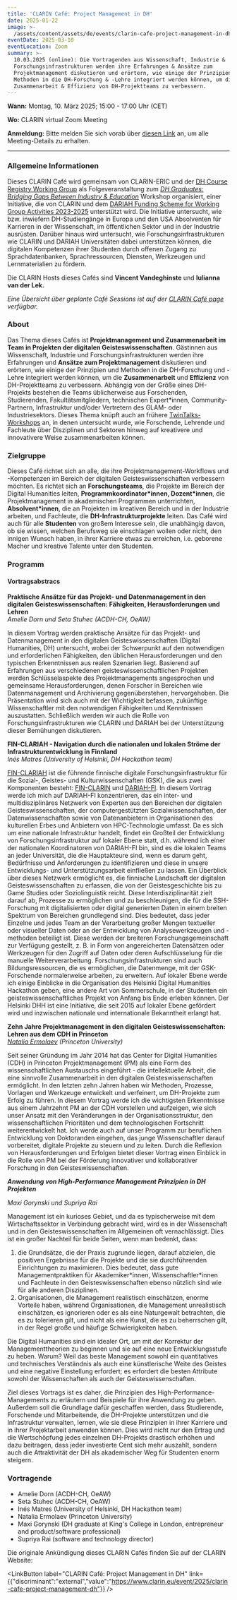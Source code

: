 ```yaml
---
title: 'CLARIN Café: Project Management in DH'
date: 2025-01-22
image: >-
  /assets/content/assets/de/events/clarin-cafe-project-management-in-dh/image.png
eventDate: 2025-03-10
eventLocation: Zoom
summary: >-
  10.03.2025 (online): Die Vortragenden aus Wissenschaft, Industrie &
  Forschungsinfrastrukturen werden ihre Erfahrungen & Ansätze zum
  Projektmanagement diskutieren und erörtern, wie einige der Prinzipien &
  Methoden in die DH-Forschung & -Lehre integriert werden können, um die
  Zusammenarbeit & Effizienz von DH-Projektteams zu verbessern.
---
```

**Wann:** Montag, 10. März 2025; 15:00 - 17:00 Uhr (CET)

**Wo:** CLARIN virtual Zoom Meeting

**Anmeldung:** Bitte melden Sie sich vorab über [diesen Link](https://forms.gle/yRtuyY4gNH3M3saZ8) an, um alle Meeting-Details zu erhalten.&#x20;

---

### **Allgemeine Informationen**

Dieses CLARIN Café wird gemeinsam von CLARIN-ERIC und der [DH Course Registry Working Group](https://www.clarin.eu/content/digital-humanities-course-registry) als Folgeveranstaltung zum [*DH Graduates: Bridging Gaps Between Industry & Education*](https://www.clarin.eu/blog/dh-graduates-bridging-gaps-between-industry-education) Workshop organisiert, einer Initiative, die von CLARIN und dem [DARIAH Funding Scheme for Working Group Activities 2023-2025](https://www.dariah.eu/2024/04/03/dariah-working-groups-funding-call-2023-meet-the-winning-projects/) unterstützt wird. Die Initiative untersucht, wie bzw. inwiefern DH-Studiengänge in Europa und den USA Absolventen für Karrieren in der Wissenschaft, im öffentlichen Sektor und in der Industrie ausrüsten. Darüber hinaus wird untersucht, wie Forschungsinfrastrukturen wie CLARIN und DARIAH Universitäten dabei unterstützen können, die digitalen Kompetenzen ihrer Studenten durch offenen Zugang zu Sprachdatenbanken, Sprachressourcen, Diensten, Werkzeugen und Lernmaterialien zu fördern.

Die CLARIN Hosts dieses Cafés sind **Vincent Vandeghinste** und **Iulianna van der Lek.**

*Eine Übersicht über geplante Café Sessions  ist auf der [CLARIN Café page](https://www.clarin.eu/content/clarin-caf%C3%A9) verfügbar.*

### **About**

Das Thema dieses Cafés ist **Projektmanagement und Zusammenarbeit im Team in Projekten der digitalen Geisteswissenschaften**. Gästinnen aus Wissenschaft, Industrie und Forschungsinfrastrukturen werden ihre Erfahrungen und **Ansätze zum Projektmanagement** diskutieren und erörtern, wie einige der Prinzipien und Methoden in die DH-Forschung und -Lehre integriert werden können, um die **Zusammenarbeit** und **Effizienz** von DH-Projektteams zu verbessern. Abhängig von der Größe eines DH-Projekts bestehen die Teams üblicherweise aus Forschenden, Studierenden, Fakultätsmitgliedern, technischen Expert\*innen, Community-Partnern, Infrastruktur und/oder Vertretern des GLAM- oder Industriesektors. Dieses Thema knüpft auch an frühere [TwinTalks-Workshops](https://www.clarin.eu/event/2023/twintalks-workshop-dh2023) an, in denen untersucht wurde, wie Forschende, Lehrende und Fachleute über Disziplinen und Sektoren hinweg auf kreativere und innovativere Weise zusammenarbeiten können.

### **Zielgruppe**

Dieses Café richtet sich an alle, die ihre Projektmanagement-Workflows und -Kompetenzen im Bereich der digitalen Geisteswissenschaften verbessern möchten. Es richtet sich an **Forschungsteams**, die Projekte im Bereich der Digital Humanities leiten, **Programmkoordinator\*innen, Dozent\*innen**, die Projektmanagement in akademischen Programmen unterrichten, **Absolvent\*innen**, die an Projekten im kreativen Bereich und in der Industrie arbeiten, und Fachleute, die **DH-Infrastrukturprojekte** leiten. Das Café wird auch für alle **Studenten** von großem Interesse sein, die unabhängig davon, ob sie wissen, welchen Berufsweg sie einschlagen wollen oder nicht, den innigen Wunsch haben, in ihrer Karriere etwas zu erreichen, i.e. geborene Macher und kreative Talente unter den Studenten.

### Programm

#### **Vortragsabstracs**

**Praktische Ansätze für das Projekt- und Datenmanagement in den digitalen Geisteswissenschaften: Fähigkeiten, Herausforderungen und Lehren**\
*Amelie Dorn und Seta Stuhec (ACDH-CH, OeAW)*

In diesem Vortrag werden praktische Ansätze für das Projekt- und Datenmanagement in den digitalen Geisteswissenschaften (Digital Humanities, DH) untersucht, wobei der Schwerpunkt auf den notwendigen und erforderlichen Fähigkeiten, den üblichen Herausforderungen und den typischen Erkenntnissen aus realen Szenarien liegt. Basierend auf Erfahrungen aus verschiedenen geisteswissenschaftlichen Projekten werden Schlüsselaspekte des Projektmanagements angesprochen und gemeinsame Herausforderungen, denen Forscher in Bereichen wie Datenmanagement und Archivierung gegenüberstehen, hervorgehoben. Die Präsentation wird sich auch mit der Wichtigkeit befassen, zukünftige Wissenschaftler mit den notwendigen Fähigkeiten und Kenntnissen auszustatten. Schließlich werden wir auch die Rolle von Forschungsinfrastrukturen wie CLARIN und DARIAH bei der Unterstützung dieser Bemühungen diskutieren.

**FIN-CLARIAH - Navigation durch die nationalen und lokalen Ströme der Infrastrukturentwicklung in Finnland**\
*Inés Matres (University of Helsinki, DH Hackathon team)*

[FIN-CLARIAH](https://www.kielipankki.fi/organization/fin-clariah/) ist die führende finnische digitale Forschungsinfrastruktur für die Sozial-, Geistes- und Kulturwissenschaften (GSK), die aus zwei Komponenten besteht: [FIN-CLARIN](https://www.kielipankki.fi/) und [DARIAH-FI](https://dariah.fi/). In diesem Vortrag werde ich mich auf DARIAH-FI konzentrieren, das ein inter- und multidisziplinäres Netzwerk von Experten aus den Bereichen der digitalen Geisteswissenschaften, der computergestützten Sozialwissenschaften, der Datenwissenschaften sowie von Datenanbietern in Organisationen des kulturellen Erbes und Anbietern von HPC-Technologie umfasst. Da es sich um eine nationale Infrastruktur handelt, findet ein Großteil der Entwicklung von Forschungsinfrastruktur auf lokaler Ebene statt, d.h. während ich einer der nationalen Koordinatoren von DARIAH-FI bin, sind es die lokalen Teams an jeder Universität, die die Hauptakteure sind, wenn es darum geht, Bedürfnisse und Anforderungen zu identifizieren und diese in unsere Entwicklungs- und Unterstützungsarbeit einfließen zu lassen. Ein Überblick über dieses Netzwerk ermöglicht es, die finnische Landschaft der digitalen Geisteswissenschaften zu erfassen, die von der Geistesgeschichte bis zu Game Studies oder Soziolinguistik reicht. Diese Interdisziplinarität zielt darauf ab, Prozesse zu ermöglichen und zu beschleunigen, die für die SSH-Forschung mit digitalisierten oder digital generierten Daten in einem breiten Spektrum von Bereichen grundlegend sind. Dies bedeutet, dass jeder Einzelne und jedes Team an der Verarbeitung großer Mengen textueller oder visueller Daten oder an der Entwicklung von Analysewerkzeugen und -methoden beteiligt ist. Diese werden der breiteren Forschungsgemeinschaft zur Verfügung gestellt, z. B. in Form von angereicherten Datensätzen oder Werkzeugen für den Zugriff auf Daten oder deren Aufschlüsselung für die manuelle Weiterverarbeitung. Forschungsinfrastrukturen sind auch Bildungsressourcen, die es ermöglichen, die Datenmenge, mit der GSK-Forschende normalerweise arbeiten, zu erweitern. Auf lokaler Ebene werde ich einige Einblicke in die Organisation des Helsinki Digital Humanities Hackathon geben, eine andere Art von Sommerschule, in der Studenten ein geisteswissenschaftliches Projekt von Anfang bis Ende erleben können. Der Helsinki DHH ist eine Initiative, die seit 2015 auf lokaler Ebene gefördert wird und inzwischen nationale und internationale Bekanntheit erlangt hat.

**Zehn Jahre Projektmanagement in den digitalen Geisteswissenschaften: Lehren aus dem CDH in Princeton** \
[*Natalia Ermolaev*](https://cdh.princeton.edu/people/natasha-ermolaev/) *(Princeton University)*

Seit seiner Gründung im Jahr 2014 hat das Center for Digital Humanities (CDH) in Princeton Projektmanagement (PM) als eine Form des wissenschaftlichen Austauschs eingeführt - die intellektuelle Arbeit, die eine sinnvolle Zusammenarbeit in den digitalen Geisteswissenschaften ermöglicht. In den letzten zehn Jahren haben wir Methoden, Prozesse, Vorlagen und Werkzeuge entwickelt und verfeinert, um DH-Projekte zum Erfolg zu führen. In diesem Vortrag werde ich die wichtigsten Erkenntnisse aus einem Jahrzehnt PM an der CDH vorstellen und aufzeigen, wie sich unser Ansatz mit den Veränderungen in der Organisationsstruktur, den wissenschaftlichen Prioritäten und dem technologischen Fortschritt weiterentwickelt hat. Ich werde auch auf unser Programm zur beruflichen Entwicklung von Doktoranden eingehen, das junge Wissenschaftler darauf vorbereitet, digitale Projekte zu steuern und zu leiten. Durch die Reflexion von Herausforderungen und Erfolgen bietet dieser Vortrag einen Einblick in die Rolle von PM bei der Förderung innovativer und kollaborativer Forschung in den Geisteswissenschaften.

***Anwendung von High-Performance Management Prinzipien in DH Projekten***

*Maxi Gorynski und Supriya Rai*

Management ist ein kurioses Gebiet, und da es typischerweise mit dem Wirtschaftssektor in Verbindung gebracht wird, wird es in der Wissenschaft und in den Geisteswissenschaften im Allgemeinen oft vernachlässigt. Dies ist ein großer Nachteil für beide Seiten, wenn man bedenkt, dass:

1. die Grundsätze, die der Praxis zugrunde liegen, darauf abzielen, die positiven Ergebnisse für die Projekte und die sie durchführenden Einrichtungen zu maximieren. Dies bedeutet, dass gute Managementpraktiken für Akademiker\*innen, Wissenschaftler\*innen und Fachleute in den Geisteswissenschaften ebenso nützlich sind wie für alle anderen Disziplinen.
2. Organisationen, die Management realistisch einschätzen, enorme Vorteile haben, während Organisationen, die Management unrealistisch einschätzen, es ignorieren oder es als eine Naturgewalt betrachten, die es zu tolerieren gilt, und nicht als eine Kunst, die es zu beherrschen gilt, in der Regel große und häufige Schwierigkeiten haben.

Die Digital Humanities sind ein idealer Ort, um mit der Korrektur der Managementtheorien zu beginnen und sie auf eine neue Entwicklungsstufe zu heben. Warum? Weil das beste Management sowohl ein quantitatives und technisches Verständnis als auch eine künstlerische Weite des Geistes und eine negative Einstellung erfordert; es erfordert die besten Attribute sowohl der Wissenschaften als auch der Geisteswissenschaften.

Ziel dieses Vortrags ist es daher, die Prinzipien des High-Performance-Managements zu erläutern und Beispiele für ihre Anwendung zu geben. Außerdem soll die Grundlage dafür geschaffen werden, dass Studierende, Forschende und Mitarbeitende, die DH-Projekte unterstützen und die Infrastruktur verwalten, lernen, wie sie diese Prinzipien in ihrer Karriere und in ihrer Projektarbeit anwenden können. Dies wird nicht nur den Ertrag und die Wertschöpfung jedes einzelnen DH-Projekts drastisch erhöhen und dazu beitragen, dass jeder investierte Cent sich mehr auszahlt, sondern auch die Attraktivität der DH als akademischer Weg für Studenten enorm steigern.

### **Vortragende**

* Amelie Dorn (ACDH-CH, OeAW)
* Seta Stuhec (ACDH-CH, OeAW)
* Inés Matres (University of Helsinki, DH Hackathon team)
* Natalia Ermolaev (Princeton University)
* Maxi Gorynski (DH graduate at King's College in London, entrepreneur and product/software professional)
* Supriya Rai (software and technology director)

Die originale Ankündigung dieses CLARIN Cafés finden Sie auf der CLARIN Website:

<LinkButton label="CLARIN Café: Project Management in DH" link={{"discriminant":"external","value":"https://www.clarin.eu/event/2025/clarin-cafe-project-management-dh"}} />
